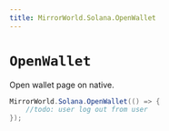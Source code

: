 ```yaml
---
title: MirrorWorld.Solana.OpenWallet
---
```


# `OpenWallet`
Open wallet page on native.

```csharp
MirrorWorld.Solana.OpenWallet(() => {
    //todo: user log out from user
});
```